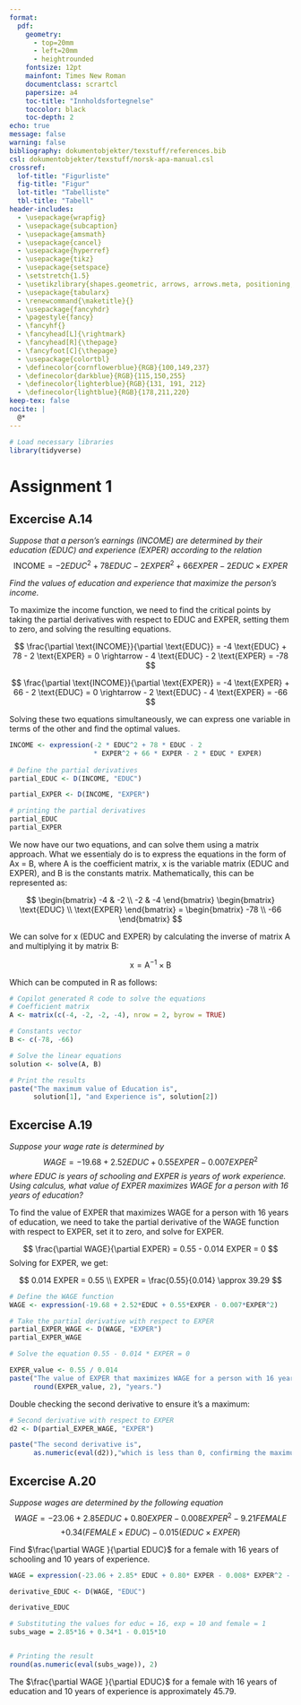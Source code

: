 ```yaml
---
format: 
  pdf:
    geometry:
      - top=20mm
      - left=20mm
      - heightrounded
    fontsize: 12pt
    mainfont: Times New Roman
    documentclass: scrartcl
    papersize: a4
    toc-title: "Innholdsfortegnelse"
    toccolor: black
    toc-depth: 2
echo: true
message: false
warning: false
bibliography: dokumentobjekter/texstuff/references.bib
csl: dokumentobjekter/texstuff/norsk-apa-manual.csl
crossref: 
  lof-title: "Figurliste"
  fig-title: "Figur"
  lot-title: "Tabelliste"
  tbl-title: "Tabell"
header-includes:
  - \usepackage{wrapfig}
  - \usepackage{subcaption}
  - \usepackage{amsmath}
  - \usepackage{cancel}
  - \usepackage{hyperref}
  - \usepackage{tikz}
  - \usepackage{setspace}
  - \setstretch{1.5}
  - \usetikzlibrary{shapes.geometric, arrows, arrows.meta, positioning, calc}
  - \usepackage{tabularx}
  - \renewcommand{\maketitle}{}
  - \usepackage{fancyhdr}
  - \pagestyle{fancy}
  - \fancyhf{} 
  - \fancyhead[L]{\rightmark}
  - \fancyhead[R]{\thepage}
  - \fancyfoot[C]{\thepage}
  - \usepackage{colortbl}
  - \definecolor{cornflowerblue}{RGB}{100,149,237}
  - \definecolor{darkblue}{RGB}{115,150,255}
  - \definecolor{lighterblue}{RGB}{131, 191, 212} 
  - \definecolor{lightblue}{RGB}{178,211,220}
keep-tex: false
nocite: |
  @*
---
```


```r
# Load necessary libraries
library(tidyverse)
```


# Assignment 1

## Excercise A.14

*Suppose that a person's earnings (INCOME) are determined by their education (EDUC) and experience (EXPER) according to the relation*
$$
\text{INCOME} = -2 EDUC^2 + 78 EDUC - 2 EXPER^2 + 66 EXPER - 2 EDUC \times EXPER
$$

*Find the values of education and experience that maximize the person's income.*

To maximize the income function, we need to find the critical points by taking the partial derivatives with respect to EDUC and EXPER, setting them to zero, and solving the resulting equations.

$$
\frac{\partial \text{INCOME}}{\partial \text{EDUC}} = -4 \text{EDUC} + 78 - 2 \text{EXPER} = 0 \rightarrow - 4 \text{EDUC} - 2 \text{EXPER} = -78
$$

$$
\frac{\partial \text{INCOME}}{\partial \text{EXPER}} = -4 \text{EXPER} + 66 - 2 \text{EDUC} = 0 \rightarrow - 2 \text{EDUC} - 4 \text{EXPER} = -66
$$

Solving these two equations simultaneously, we can express one variable in terms of the other and find the optimal values.

```r
INCOME <- expression(-2 * EDUC^2 + 78 * EDUC - 2
                     * EXPER^2 + 66 * EXPER - 2 * EDUC * EXPER)
                   
# Define the partial derivatives
partial_EDUC <- D(INCOME, "EDUC")

partial_EXPER <- D(INCOME, "EXPER")

# printing the partial derivatives
partial_EDUC
partial_EXPER
```
We now have our two equations, and can solve them using a matrix approach. What we essentialy do is to express the equations in the form of Ax = B, where A is the coefficient matrix, x is the variable matrix (EDUC and EXPER), and B is the constants matrix. Mathematically, this can be represented as:

$$
\begin{bmatrix}
-4 & -2 \\
-2 & -4
\end{bmatrix}
\begin{bmatrix}
\text{EDUC} \\
\text{EXPER}
\end{bmatrix}
=
\begin{bmatrix}
-78 \\
-66
\end{bmatrix}
$$


We can solve for x (EDUC and EXPER) by calculating the inverse of matrix A and multiplying it by matrix B:

$$
\text{x} = \text{A}^{-1} \times \text{B}
$$

Which can be computed in R as follows:


```r
# Copilot generated R code to solve the equations
# Coefficient matrix
A <- matrix(c(-4, -2, -2, -4), nrow = 2, byrow = TRUE)

# Constants vector
B <- c(-78, -66)

# Solve the linear equations
solution <- solve(A, B)

# Print the results
paste("The maximum value of Education is",
      solution[1], "and Experience is", solution[2])
```

\newpage

## Excercise A.19

*Suppose your wage rate is determined by*
$$
WAGE = -19.68 + 2.52 EDUC + 0.55 EXPER - 0.007 EXPER^2
$$
*where EDUC is years of schooling and EXPER is years of work experience. Using calculus, what value of EXPER maximizes WAGE for a person with 16 years of education?*

To find the value of EXPER that maximizes WAGE for a person with 16 years of education, we need to take the partial derivative of the WAGE function with respect to EXPER, set it to zero, and solve for EXPER.

$$
\frac{\partial WAGE}{\partial EXPER} = 0.55 - 0.014 EXPER = 0
$$
Solving for EXPER, we get:

$$
0.014 EXPER = 0.55 \\
EXPER = \frac{0.55}{0.014} \approx 39.29
$$

```r
# Define the WAGE function
WAGE <- expression(-19.68 + 2.52*EDUC + 0.55*EXPER - 0.007*EXPER^2)

# Take the partial derivative with respect to EXPER
partial_EXPER_WAGE <- D(WAGE, "EXPER")
partial_EXPER_WAGE
```

```r
# Solve the equation 0.55 - 0.014 * EXPER = 0

EXPER_value <- 0.55 / 0.014
paste("The value of EXPER that maximizes WAGE for a person with 16 years of EDUC is",
      round(EXPER_value, 2), "years.")
```
Double checking the second derivative to ensure it's a maximum:

```r
# Second derivative with respect to EXPER
d2 <- D(partial_EXPER_WAGE, "EXPER")

paste("The second derivative is",
      as.numeric(eval(d2)),"which is less than 0, confirming the maximum.")
```

\newpage

## Excercise A.20

*Suppose wages are determined by the following equation*
$$
WAGE = -23.06 + 2.85 EDUC + 0.80 EXPER - 0.008 EXPER^2 - 9.21 FEMALE
$$
$$
+ 0.34 (FEMALE \times EDUC) - 0.015 (EDUC \times EXPER)
$$

Find $\frac{\partial WAGE }{\partial EDUC}$ for a female with 16 years of schooling and 10 years of experience.



```r
WAGE = expression(-23.06 + 2.85* EDUC + 0.80* EXPER - 0.008* EXPER^2 - 9.21* FEMALE + 0.34*(FEMALE*EDUC) - 0.015*(EDUC*EXPER))

derivative_EDUC <- D(WAGE, "EDUC")

derivative_EDUC
```

```r
# Substituting the values for educ = 16, exp = 10 and female = 1
subs_wage = 2.85*16 + 0.34*1 - 0.015*10


# Printing the result
round(as.numeric(eval(subs_wage)), 2)
```

The $\frac{\partial WAGE }{\partial EDUC}$ for a female with 16 years of education and 10 years of experience is approximately 45.79.